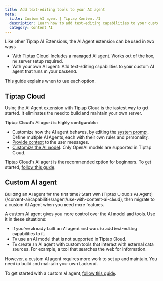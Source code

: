 ```yaml
---
title: Add text-editing tools to your AI agent
meta:
  title: Custom AI agent | Tiptap Content AI
  description: Learn how to add text-editing capabilities to your custom AI agent.
  category: Content AI
---
```



Like other Tiptap AI Extensions, the AI Agent extension can be used in two ways:

- With Tiptap Cloud: Includes a managed AI agent. Works out of the box, no server setup required.
- With your own AI agent: Add text-editing capabilities to your custom AI agent that runs in your backend.

This guide explains when to use each option.

## Tiptap Cloud

Using the AI Agent extension with Tiptap Cloud is the fastest way to get started. It eliminates the need to build and maintain your own server.

Tiptap Cloud's AI agent is highly configurable:

- Customize how the AI agent behaves, by editing the [system prompt](/content-ai/capabilities/agent/configure/system-prompt). Define multiple AI Agents, each with their own rules and personality.
- [Provide context](/content-ai/capabilities/agent/features/context) to the user messages.
- [Customize the AI model](/content-ai/capabilities/agent/use-with-content-ai-cloud#customize-the-openai-model). Only OpenAI models are supported in Tiptap Cloud.

Tiptap Cloud's AI agent is the recommended option for beginners. To get started, [follow this guide](/content-ai/capabilities/agent/use-with-content-ai-cloud).

## Custom AI agent

<Callout title="Beginner's tip" variant="info">
  Building an AI agent for the first time? Start with [Tiptap Cloud's AI
  Agent](/content-ai/capabilities/agent/use-with-content-ai-cloud), then migrate to a custom AI
  Agent when you need more features.
</Callout>

A custom AI agent gives you more control over the AI model and tools. Use it in these situations:

- If you've already built an AI agent and want to add text-editing capabilities to it.
- To use an AI model that is not supported in Tiptap Cloud.
- To create an AI agent with [custom tools](/content-ai/capabilities/agent/custom-llms/tools) that interact with external data sources. For example, a tool that searches the web for information.

However, a custom AI agent requires more work to set up and maintain. You need to build and maintain your own backend.

To get started with a custom AI agent, [follow this guide](/content-ai/capabilities/agent/custom-llms/get-started).
